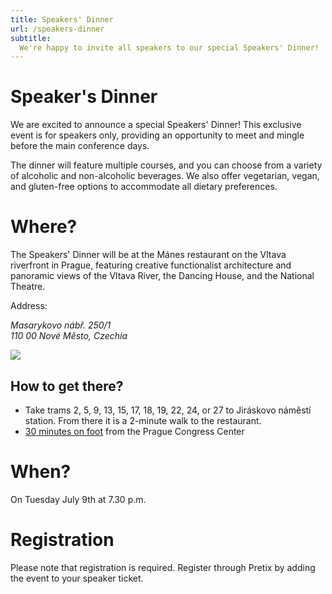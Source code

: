 ```yaml
---
title: Speakers' Dinner
url: /speakers-dinner
subtitle:
  We're happy to invite all speakers to our special Speakers' Dinner!
---
```


# Speaker's Dinner
We are excited to announce a special Speakers' Dinner! This exclusive event is for speakers only, providing an opportunity to meet and mingle before the main conference days.

The dinner will feature multiple courses, and you can choose from a variety of alcoholic and non-alcoholic beverages. We also offer vegetarian, vegan, and gluten-free options to accommodate all dietary preferences.

# Where?
The Speakers' Dinner will be at the Mánes restaurant on the Vltava riverfront in Prague, featuring creative functionalist architecture and panoramic views of the Vltava River, the Dancing House, and the National Theatre.

Address:
<address>
Masarykovo nábř. 250/1 <br/>
110 00 Nové Město, Czechia<br/>

</address>

![](./images/manes.jpg)

## How to get there?
* Take trams 2, 5, 9, 13, 15, 17, 18, 19, 22, 24, or 27 to Jiráskovo náměstí station. From there it is a 2-minute walk to the restaurant.
* [30 minutes on foot](https://www.google.com/maps/dir/Prague+Congress+Centre,+5.+kv%C4%9Btna,+Prague+4-Nusle,+Czechia/Art+Restaurant+M%C3%A1nes,+Masarykovo+n%C3%A1b%C5%99.+250%2F1,+110+00+Nov%C3%A9+M%C4%9Bsto,+Czechia/@50.0697187,14.4116608,15z/data=!4m15!4m14!1m5!1m1!1s0x470b9464c186eb79:0x4d26855708eb61f7!2m2!1d14.4290206!2d50.0625764!1m5!1m1!1s0x470b952eddf2f267:0xbd409c6e6af026e!2m2!1d14.41412!2d50.0774996!3e2!5i2?entry=ttu) from the Prague Congress Center

# When?
On Tuesday July 9th at 7.30 p.m.

# Registration
Please note that registration is required. Register through Pretix by adding the event to your speaker ticket.
